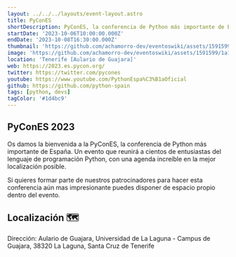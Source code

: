 ```yaml
---
layout: ../../../layouts/event-layout.astro
title: PyConES
shortDescription: PyConES, la conferencia de Python más importante de España. Un evento que reunirá a cientos de entusiastas de Python, una agenda increíble y unas oportunidades de trabajo maravillosas.
startDate: '2023-10-06T10:00:00.000Z'
endDate: '2023-10-08T16:30:00.000Z'
thumbnail: 'https://github.com/achamorro-dev/eventoswiki/assets/1591599/1a149911-d5f2-4e54-8956-82bcfc8ebb8d'
image: 'https://github.com/achamorro-dev/eventoswiki/assets/1591599/1a149911-d5f2-4e54-8956-82bcfc8ebb8d'
location: 'Tenerife [Aulario de Guajara]'
web: https://2023.es.pycon.org/
twitter: https://twitter.com/pycones
youtube: https://www.youtube.com/PythonEspa%C3%B1aOficial
github: https://github.com/python-spain
tags: [python, devs]
tagColor: '#1d4bc9'
---
```



## PyConES 2023

Os damos la bienvenida a la PyConES, la conferencia de Python más importante de España. Un evento que reunirá a cientos de entusiastas del lenguaje de programación Python, con una agenda increíble en la mejor localización posible.

Si quieres formar parte de nuestros patrocinadores para hacer esta conferencia aún mas impresionante puedes disponer de espacio propio dentro del evento.

## Localización 🗺

Dirección: Aulario de Guajara, Universidad de La Laguna - Campus de Guajara, 38320 La Laguna, Santa Cruz de Tenerife

<GoogleMap
  src="https://www.google.com/maps/embed?pb=!1m14!1m8!1m3!1d14028.624166016247!2d-16.3182665!3d28.474847!3m2!1i1024!2i768!4f13.1!3m3!1m2!1s0xc41cd0062f3c391%3A0x5b25e2d46c1cafb4!2sAulario%20de%20Guajara!5e0!3m2!1ses!2ses!4v1686116276500!5m2!1ses!2ses"
  ariaLabel="Aulario de Guajara, Universidad de La Laguna - Campus de Guajara, 38320 La Laguna, Santa Cruz de Tenerife"
/>
